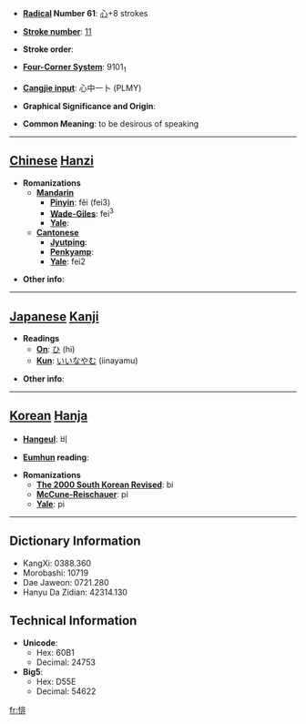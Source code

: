 * '''[[Wiktionary:Chinese radical index| Radical]] Number 61''': [[Wiktionary:Chinese radical index 心|心]]+8 strokes

* '''[[Wiktionary:Chinese total strokes index|Stroke number]]''': [[Wiktionary:Chinese total strokes index 11|11]]

* '''Stroke order''': 

* '''[[Wiktionary:Chinese four corner index|Four-Corner System]]''': 9101<sub>1</sub>

* '''[[Wiktionary:Chinese Cangjie index|Cangjie input]]''': 心中一卜 (PLMY)

* '''Graphical Significance and Origin''': 

* '''Common Meaning''': to be desirous of speaking

----

== [[Chinese]] [[Hanzi]] ==

* '''Romanizations'''
** '''[[Mandarin]]'''
*** '''[[Pinyin]]''': fěi (fei3)
*** '''[[Wade-Giles]]''': fei<sup>3</sup>
*** '''[[Yale]]''': 
** '''[[Cantonese]]'''
*** '''[[Jyutping]]''':
*** '''[[Penkyamp]]''': 
*** '''[[Yale]]''': fei2

* '''Other info''': 

----

== [[Japanese]] [[Kanji]] ==

* '''Readings'''
** '''[[On]]''': [[ひ]] (hi)
** '''[[Kun]]''': [[いいなやむ]] (iinayamu)

* '''Other info''':  

----

== [[Korean]] [[Hanja]] ==

* '''[[Hangeul]]''': 비

* '''[[Eumhun]] reading''': 

* '''Romanizations'''
** '''[[The 2000 South Korean Revised Romanization|The 2000 South Korean Revised]]''': bi
** '''[[McCune-Reischauer]]''': pi
** '''[[Yale]]''': pi

----

== Dictionary Information ==

* KangXi: 0388.360
* Morobashi: 10719
* Dae Jaweon: 0721.280
* Hanyu Da Zidian: 42314.130

== Technical Information ==

* '''Unicode''':
** Hex: 60B1
** Decimal: 24753
* '''Big5''':
** Hex: D55E
** Decimal: 54622

[[fr:悱]]